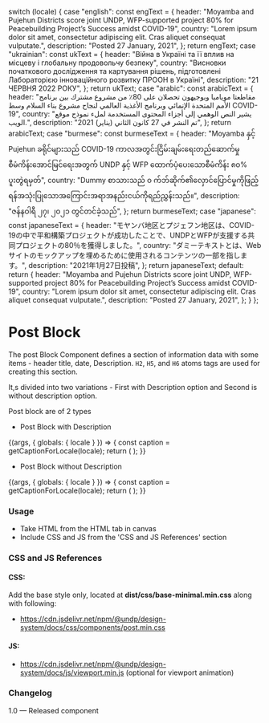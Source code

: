 
  switch (locale) {
    case "english":
      const engText = {
        header:
          "Moyamba and Pujehun Districts score joint UNDP, WFP-supported project 80% for Peacebuilding Project’s Success amidst COVID-19",
        country:
          "Lorem ipsum dolor sit amet, consectetur adipiscing elit. Cras aliquet consequat vulputate.",
        description: "Posted 27 January, 2021",
      };
      return engText;
    case "ukrainian":
      const ukText = {
        header:
          "Війна в Україні та її вплив на місцеву і глобальну продовольчу безпеку",
        country:
          "Висновки початкового дослідження та картування рішень, підготовлені Лабораторією інноваційного розвитку ПРООН в Україні",
        description: "21 ЧЕРВНЯ 2022 РОКУ",
      };
      return ukText;
    case "arabic":
      const arabicText = {
        header:
          "مقاطعتا مويامبا وبوجيهون تحصلان على 80٪ من مشروع مشترك بين برنامج الأمم المتحدة الإنمائي وبرنامج الأغذية العالمي لنجاح مشروع بناء السلام وسط COVID-19",
        country:
          "يشير النص الوهمي إلى أجزاء المحتوى المستخدمة لملء نموذج موقع الويب.",
        description: "تم النشر في 27 كانون الثاني (يناير) 2021",
      };
      return arabicText;
    case "burmese":
      const burmeseText = {
        header:
          "Moyamba နှင့် Pujehun ခရိုင်များသည် COVID-19 ကာလအတွင်းငြိမ်းချမ်းရေးတည်ဆောက်မှုစီမံကိန်းအောင်မြင်ရေးအတွက် UNDP နှင့် WFP ထောက်ပံ့ပေးသောစီမံကိန်း ၈၀% ပူးတွဲရမှတ်",
        country:
          "Dummy စာသားသည် ၀ က်ဘ်ဆိုက်၏လှောင်ပြောင်မှုကိုဖြည့်ရန်အသုံးပြုသောအကြောင်းအရာအနည်းငယ်ကိုရည်ညွှန်းသည်။",
        description: "ဇန်နဝါရီ ၂၇၊ ၂၀၂၁ တွင်တင်ခဲ့သည်",
      };
      return burmeseText;
    case "japanese":
      const japaneseText = {
        header:
          "モヤンバ地区とプジェフン地区は、COVID-19の中で平和構築プロジェクトが成功したことで、UNDPとWFPが支援する共同プロジェクトの80％を獲得しました。",
        country:
          "ダミーテキストとは、Webサイトのモックアップを埋めるために使用されるコンテンツの一部を指します。",
        description: "2021年1月27日投稿",
      };
      return japaneseText;
    default:
      return {
        header:
          "Moyamba and Pujehun Districts score joint UNDP, WFP-supported project 80% for Peacebuilding Project’s Success amidst COVID-19",
        country:
          "Lorem ipsum dolor sit amet, consectetur adipiscing elit. Cras aliquet consequat vulputate.",
        description: "Posted 27 January, 2021",
      };
  }
};

<Meta title="Components/UI components/Text/Post block" component={Post} />

# Post Block

The post Block Component defines a section of information data with some items - header title, date, Description. `H2`, `H5`, and `H6` atoms tags are used for creating this section.

It,s divided into two variations - First with Description option and Second is without description option.

Post block are of 2 types

- Post Block with Description

<Canvas>
  <Story name="Post block with description">
    {(args, { globals: { locale } }) => {
      const caption = getCaptionForLocale(locale);
      return (
        <Post
          headerText={caption.header}
          countryText={caption.country}
          descriptionText={caption.description}
        ></Post>
      );
    }}
  </Story>
</Canvas>

- Post Block without Description

<Canvas>
  <Story name="Post block without description">
    {(args, { globals: { locale } }) => {
      const caption = getCaptionForLocale(locale);
      return (
        <Post
          headerText={caption.header}
          descriptionText={caption.description}
        ></Post>
      );
    }}
  </Story>
</Canvas>

###

### Usage

- Take HTML from the HTML tab in canvas
- Include CSS and JS from the 'CSS and JS References' section

### CSS and JS References

#### CSS:

Add the base style only, located at **dist/css/base-minimal.min.css** along with following:

- https://cdn.jsdelivr.net/npm/@undp/design-system/docs/css/components/post.min.css

#### JS:

- https://cdn.jsdelivr.net/npm/@undp/design-system/docs/js/viewport.min.js (optional for viewport animation)

### Changelog

1.0 — Released component
